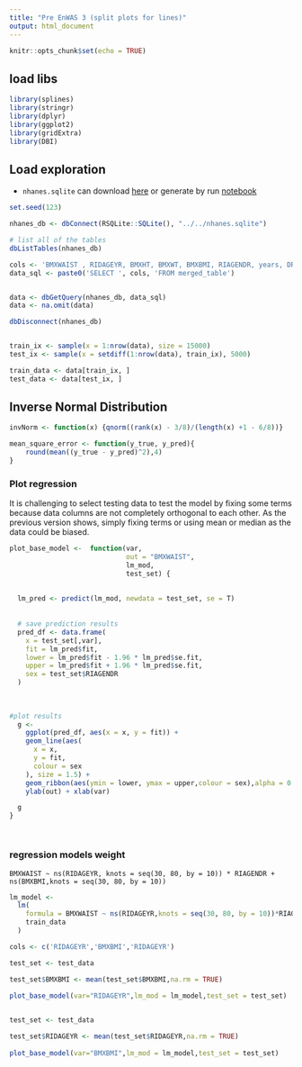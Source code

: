 ```yaml
---
title: "Pre EnWAS 3 (split plots for lines)"
output: html_document
---
```


```r
knitr::opts_chunk$set(echo = TRUE)
```

## load libs
```r
library(splines)
library(stringr)
library(dplyr)
library(ggplot2)
library(gridExtra)
library(DBI)
```

## Load exploration

- `nhanes.sqlite` can download [here](https://github.com/ccb-hms/Imputation/blob/main/nhanes.sqlite) or generate by run [notebook](https://ccb-hms.github.io/Imputation/6_nhanes_data/nhanes_exploratory.html)

```r

set.seed(123)

nhanes_db <- dbConnect(RSQLite::SQLite(), "../../nhanes.sqlite")

# list all of the tables
dbListTables(nhanes_db)

cols <- 'BMXWAIST , RIDAGEYR, BMXHT, BMXWT, BMXBMI, RIAGENDR, years, DR1TM161, WTDRD1, BMXLEG, BMXARML '
data_sql <- paste0('SELECT ', cols, 'FROM merged_table')


data <- dbGetQuery(nhanes_db, data_sql)
data <- na.omit(data)

dbDisconnect(nhanes_db)


train_ix <- sample(x = 1:nrow(data), size = 15000)
test_ix <- sample(x = setdiff(1:nrow(data), train_ix), 5000)

train_data <- data[train_ix, ]
test_data <- data[test_ix, ]
```

## Inverse Normal Distribution

```r
invNorm <- function(x) {qnorm((rank(x) - 3/8)/(length(x) +1 - 6/8))}

mean_square_error <- function(y_true, y_pred){
    round(mean((y_true - y_pred)^2),4)
}


```




### Plot regression

It is challenging to select testing data to test the model by fixing some terms because data columns are not completely orthogonal to each other. As the previous version shows, simply fixing terms or using mean or median as the data could be biased.


```r

plot_base_model <-  function(var,
                             out = "BMXWAIST",
                             lm_mod,
                             test_set) {
  
  
  lm_pred <- predict(lm_mod, newdata = test_set, se = T)
   
  
  # save prediction results
  pred_df <- data.frame(
    x = test_set[,var],
    fit = lm_pred$fit,
    lower = lm_pred$fit - 1.96 * lm_pred$se.fit,
    upper = lm_pred$fit + 1.96 * lm_pred$se.fit,
    sex = test_set$RIAGENDR
  )
  
  
  
#plot results
  g <-
    ggplot(pred_df, aes(x = x, y = fit)) + 
    geom_line(aes(
      x = x,
      y = fit,
      colour = sex
    ), size = 1.5) +
    geom_ribbon(aes(ymin = lower, ymax = upper,colour = sex),alpha = 0.1)+
    ylab(out) + xlab(var)

  g
}




```


### regression models weight

`BMXWAIST ~ ns(RIDAGEYR, knots = seq(30, 80, by = 10)) * RIAGENDR + ns(BMXBMI,knots = seq(30, 80, by = 10))`

```r
lm_model <-
  lm(
    formula = BMXWAIST ~ ns(RIDAGEYR,knots = seq(30, 80, by = 10))*RIAGENDR + ns(BMXBMI,df=7),
    train_data
  )

cols <- c('RIDAGEYR','BMXBMI','RIDAGEYR')

test_set <- test_data

test_set$BMXBMI <- mean(test_set$BMXBMI,na.rm = TRUE)
  
plot_base_model(var="RIDAGEYR",lm_mod = lm_model,test_set = test_set)


test_set <- test_data

test_set$RIDAGEYR <- mean(test_set$RIDAGEYR,na.rm = TRUE)
  
plot_base_model(var="BMXBMI",lm_mod = lm_model,test_set = test_set)

```

